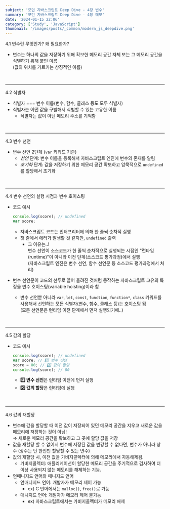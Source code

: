 ```yaml
---
subject: '모던 자바스크립트 Deep Dive - 4장 변수'
summary: '모던 자바스크립트 Deep Dive - 4장 메모'
date: '2024-01-15 22:06'
category: ['Study', 'JavaScript']
thumbnail: '/images/posts/_common/modern_js_deepdive.png'
---
```



<Typography variant="h3" backgroundColor="gray">
  <span>4.1 변수란 무엇인가? 왜 필요한가?</span>
</Typography>

- 변수는 하나의 값을 저장하기 위해 확보한 메모리 공간 자체 또는 그 메모리 공간을 식별하기 위해 붙인 이름  
  (값의 위치를 가르키는 상징적인 이름)

<br />

---

<Typography variant="h3" backgroundColor="gray">
  <span>4.2 식별자</span>
</Typography>

- <CustomCode color="red600">식별자 === 변수 이름</CustomCode>(변수, 함수, 클래스 등도 모두 식별자)
- 식별자는 어떤 값을 구별해서 식별할 수 있는 고유한 이름
  - 식별자는 값이 아닌 메모리 주소를 기억함

<br />

---

<Typography variant="h3" backgroundColor="gray">
  <span>4.3 변수 선언</span>
</Typography>

- 변수 선언 2단계 (`var` 키워드 기준)
  - _선언_ 단계: 변수 이름을 등록해서 자바스크립트 엔진에 변수의 존재를 알림
  - _초기화_ 단계: 값을 저장하기 위한 메모리 공간 확보하고 암묵적으로 `undefined`를 할당해서 초기화

<br />

---

<Typography variant="h3" backgroundColor="gray">
  <span>4.4 변수 선언의 실행 시점과 변수 호이스팅</span>
</Typography>

- 코드 예시

  ```js
  console.log(score); // undefined
  var score;
  ```

  - 자바스크립트 코드는 인터프리터에 의해 한 줄씩 순차적 실행
  - 첫 줄에서 에러가 발생할 것 같지만, `undefined` 출력
    - <Typography color="violet400">그 이유는..!</Typography>
      <br />
      변수 선언이 소스코드가 한 줄씩 순차적으로 실행되는 시점인 "런타임(runtime)"이 아니라 이전
      단계(소스코드 평가과정)에서 실행
      <br />
      (자바스크립트 엔진은 변수 선언, 함수 선언문 등 소스코드 평가과정에서 처리)

- 변수 선언문이 코드의 선두로 끌어 올려진 것처럼 동작하는 자바스크립트 고유의 특징을 변수 호이스팅(variable hoisting)이라 함
  - 변수 선언뿐 아니라 `var`, `let`, `const`, `function`, `function*`, `class` 키워드를 사용해서 선언하는 모든 식별자(변수, 함수, 클래스 등)는 호이스팅 됨  
    (모든 선언문은 런타임 이전 단계에서 먼저 실행되기에..)

<br />

---

<Typography variant="h3" backgroundColor="gray">
  <span>4.5 값의 할당</span>
</Typography>

- 코드 예시

  ```js
  console.log(score); // undefined
  var score; // 1️⃣ 변수 선언
  score = 80; // 2️⃣ 값의 할당
  console.log(score); // 80
  ```

  - **1️⃣ 변수 선언**은 런타임 이전에 먼저 실행
  - **2️⃣ 값의 할당**은 런타임에 실행

<br />

---

<Typography variant="h3" backgroundColor="gray">
  <span>4.6 값의 재할당</span>
</Typography>

- 변수에 값을 할당할 때 이전 값이 저장되어 있던 메모리 공간을 지우고 새로운 값을 메모리에 저장하는 것이 아님!  
  ⇒ 새로운 메모리 공간을 확보하고 그 곳에 할당 값을 저장
- 값을 재할당 할 수 없어서 변수에 저장된 값을 변강할 수 없다면, 변수가 아니라 상수 (상수는 단 한번만 할당할 수 있는 변수)
- 값의 재할당 시, 이전 값을 <Typography color="blue600">가비지콜렉터</Typography>에 의해 메모리에서 자동해제됨.
  - <Typography color="blue600">가비지콜렉터</Typography>: 애플리케이션이 할당한 메모리 공간을
    주기적으로 검사하여 더 이상 사용되지 않는 메모리를 해제하는 기능.
- 언매니지드 언어와 매니지드 언어
  - 언매니지드 언어: 개발자가 메모리 제어 가능
    - <Typography color="gray400">ex)</Typography> C 언어에서는 `malloc()`, `free()`로 가능
  - 매니지드 언어: 개발자가 메모리 제어 불가능
    - <Typography color="gray400">ex)</Typography> 자바스크립트에서는 가비지콜렉터가 메모리 해제
